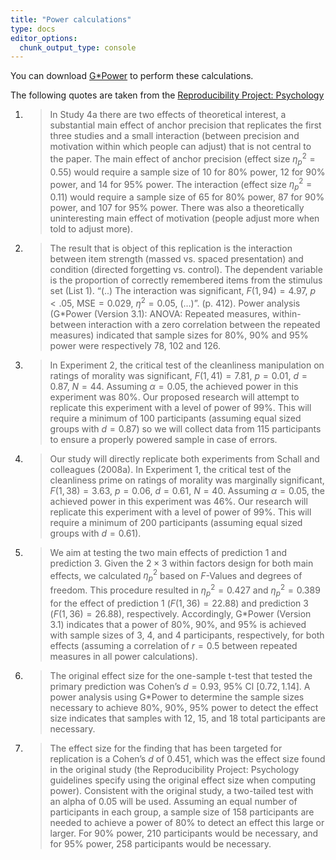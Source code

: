 ```yaml
---
title: "Power calculations"
type: docs
editor_options: 
  chunk_output_type: console
---
```



You can download [G*Power](https://www.psychologie.hhu.de/arbeitsgruppen/allgemeine-psychologie-und-arbeitspsychologie/gpower) to perform these calculations.

The following quotes are taken from the [Reproducibility Project: Psychology](https://osf.io/ezcuj/)

1. <!--Extract of [Chandler's replication](https://osf.io/sd4uv/) of Study 4b by @Janiszewski/Uy:2008-->
> In Study 4a there are two effects of theoretical interest, a substantial main effect of anchor precision that replicates the first three studies and a small interaction (between precision and motivation within which people can adjust) that is not central to the paper. The main effect of anchor precision (effect size  $\eta^2_p=0.55$) would require a sample size of $10$ for $80$% power, $12$ for $90$% power, and $14$ for $95$% power. The interaction (effect size $\eta^2_p=0.11$) would require a sample size of $65$ for $80$% power, $87$ for $90$% power, and $107$ for $95$% power. There was also a theoretically uninteresting main effect of motivation (people adjust more when told to adjust more). 

2. 
> The result that is object of this replication is the interaction between item strength (massed vs. spaced presentation) and condition (directed forgetting vs. control). The dependent variable is the proportion of correctly remembered items from the stimulus set (List 1). "(..) The interaction was significant, $F(1,94)=4.97$, $p <.05$, $\mathrm{MSE} =0.029$, $\eta^2=0.05$, (...)". (p. 412). Power analysis (G*Power (Version 3.1): ANOVA: Repeated measures, within-between interaction with a zero correlation between the repeated measures) indicated that sample sizes for $80$%, $90$% and $95$% power were respectively $78$, $102$ and $126$.

3. 
> In Experiment 2, the critical test of the cleanliness manipulation on ratings of morality was significant, $F(1, 41)=7.81$, $p= 0.01$, $d=0.87$, $N=44$. Assuming $\alpha=0.05$, the achieved power in this experiment was $80$%. Our proposed research will attempt to replicate this experiment with
a level of power of $99$%. This will require a minimum of $100$ participants (assuming equal sized groups with $d=0.87$) so we will collect data from $115$ participants to ensure a properly powered sample in case of errors.

4. 
> Our study will directly replicate both experiments from Schall and colleagues (2008a). In Experiment 1, the critical test of the cleanliness prime on ratings of morality was marginally significant, $F(1, 38)=3.63$, $p=0.06$, $d=0.61$, $N=40$. Assuming $\alpha=0.05$, the achieved power in this experiment was $46$%. Our research will replicate this experiment with a level of power of $99$%. This will require a minimum of $200$ participants (assuming equal sized groups with $d=0.61$).

5.
> We aim at testing the two main effects of prediction 1 and prediction 3. Given the $2 \times 3$ within factors design for both main effects, we calculated $\eta^2_p$ based on $F$-Values and degrees of freedom. This procedure resulted in $\eta^2_p=0.427$ and $\eta^2_p=0.389$ for the effect of prediction 1 ($F(1, 36)=22.88$) and prediction 3 ($F(1, 36)=26.88$), respectively. Accordingly, G*Power (Version 3.1) indicates that a power of $80$%, $90$%, and $95$% is achieved with sample sizes of $3$, $4$, and $4$ participants, respectively, for both effects (assuming a correlation of $r=0.5$ between repeated measures in all power calculations).


6. 
> The original effect size for the one-sample t-test that tested the primary prediction was Cohen's $d=0.93$, $95$% Cl $[0.72, 1.14]$. A power analysis using G*Power to determine the sample sizes necessary to achieve $80$%, $90$%, $95$% power to detect the effect size indicates that samples with $12$, $15$, and $18$ total participants are necessary. 

7. 
> The effect size for the finding that has been targeted for replication is a Cohen's $d$ of $0.451$, which was the effect size found in the original study (the Reproducibility Project: Psychology guidelines specify using the original effect size when computing power). Consistent with the original study, a two-tailed test with an alpha of $0.05$ will be used.  Assuming an equal number of participants in each group, a sample size of $158$ participants are needed to achieve a power of $80$% to detect an effect this large or larger. For $90$% power, $210$ participants would be necessary, and for $95$% power, $258$ participants would be necessary. 
